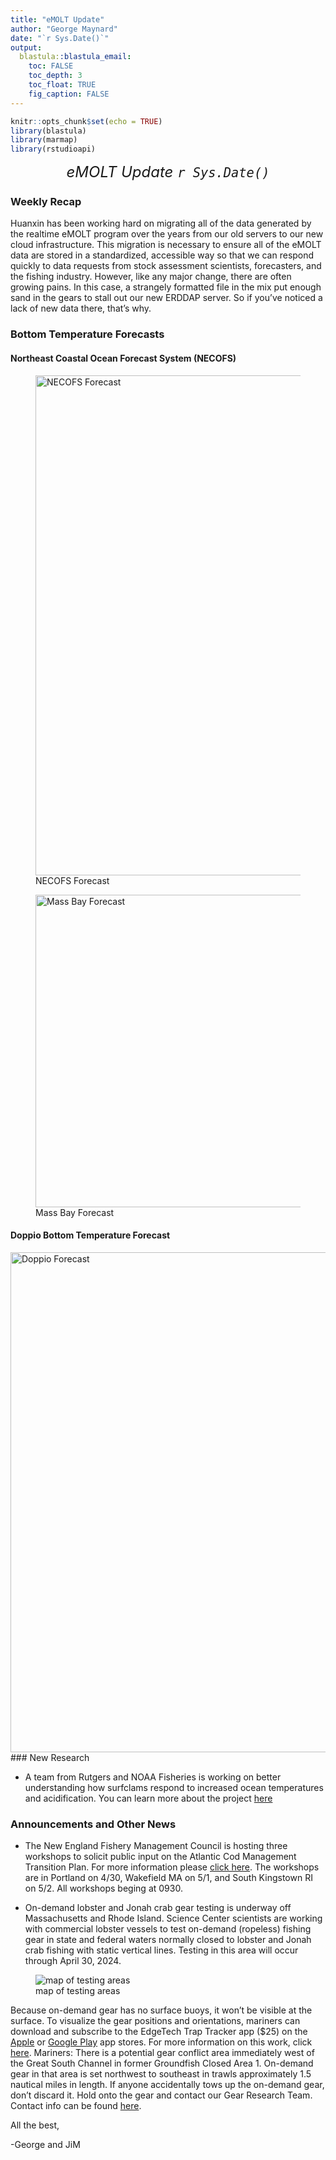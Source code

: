 ```yaml
---
title: "eMOLT Update"
author: "George Maynard"
date: "`r Sys.Date()`"  
output: 
  blastula::blastula_email:
    toc: FALSE
    toc_depth: 3
    toc_float: TRUE
    fig_caption: FALSE
---
```


```r
knitr::opts_chunk$set(echo = TRUE)
library(blastula)
library(marmap)
library(rstudioapi)
```

<center> 

<font size="5"> *eMOLT Update `r Sys.Date()` * </font>

</center>

### Weekly Recap 

Huanxin has been working hard on migrating all of the data generated by the realtime eMOLT program over the years from our old servers to our new cloud infrastructure. This migration is necessary to ensure all of the eMOLT data are stored in a standardized, accessible way so that we can respond quickly to data requests from stock assessment scientists, forecasters, and the fishing industry. However, like any major change, there are often growing pains. In this case, a strangely formatted file in the mix put enough sand in the gears to stall out our new ERDDAP server. So if you've noticed a lack of new data there, that's why. 

### Bottom Temperature Forecasts

#### Northeast Coastal Ocean Forecast System (NECOFS)

![NECOFS Forecast](NECOFS_GOM.gif){width=800px} 

![Mass Bay Forecast](NECOFS_MABAY.gif){width=500px}

#### Doppio Bottom Temperature Forecast

![Doppio Forecast](DOPPIO_forecast_F.gif){width=800px} 
### New Research

- A team from Rutgers and NOAA Fisheries is working on better understanding how surfclams respond to increased ocean temperatures and acidification. You can learn more about the project [here](https://www.fisheries.noaa.gov/science-blog/how-do-atlantic-surfclams-respond-ocean-warming-and-acidification?utm_medium=email&utm_source=govdelivery)



### Announcements and Other News

- The New England Fishery Management Council is hosting three workshops to solicit public input on the Atlantic Cod Management Transition Plan. For more information please [click here](https://d23h0vhsm26o6d.cloudfront.net/NEFMC-Schedules-Three-Facilitated-Workshops-to-Solicit-Public-Input-on-Atlantic-Cod-Management-Transition-Plan.pdf). The workshops are in Portland on 4/30, Wakefield MA on 5/1, and South Kingstown RI on 5/2. All workshops beging at 0930. 

- On-demand lobster and Jonah crab gear testing is underway off Massachusetts and Rhode Island. Science Center scientists are working with commercial lobster vessels to test on-demand (ropeless) fishing gear in state and federal waters normally closed to lobster and Jonah crab fishing with static vertical lines. Testing in this area will occur through April 30, 2024. 

![map of testing areas](on-demand-map.jpg)

Because on-demand gear has no surface buoys, it won’t be visible at the surface. To visualize the gear positions and orientations, mariners can download and subscribe to the EdgeTech Trap Tracker app ($25) on the [Apple](https://apps.apple.com/us/app/trap-tracker/id1450280978) or [Google Play](https://play.google.com/store/apps/details?id=com.edgetech.TrapTracker&hl=en&gl=US) app stores. For more information on this work, click [here](https://www.fisheries.noaa.gov/new-england-mid-atlantic/marine-mammal-protection/2024-northeast-experimental-demand-gear-system).
Mariners: There is a potential gear conflict area immediately west of the Great South Channel in former Groundfish Closed Area 1. On-demand gear in that area is set northwest to southeast in trawls approximately 1.5 nautical miles in length. If anyone accidentally tows up the on-demand gear, don’t discard it. Hold onto the gear and contact our Gear Research Team. Contact info can be found [here](https://www.fisheries.noaa.gov/new-england-mid-atlantic/marine-mammal-protection/2024-northeast-experimental-demand-gear-system#contacts).

All the best,

-George and JiM
